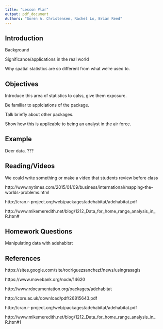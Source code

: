 ```yaml
---
title: "Lesson Plan"
output: pdf_document
Authors: "Soren A. Christensen, Rachel Lo, Brian Reed"
---
```


## Introduction

Background

Significance/applications in the real world

Why spatial statistics are so different from what we're used to.

## Objectives

Introduce this area of statistics to calss, give them exposure.

Be familiar to applciations of the package.

Talk briefly about other packages.

Show how this is applicable to being an analyst in the air force.

## Example

Deer data. ???

## Reading/Videos

We could write something or make a video that students review before class

http://www.nytimes.com/2015/01/09/business/international/mapping-the-worlds-problems.html

http://cran.r-project.org/web/packages/adehabitat/adehabitat.pdf

http://www.mikemeredith.net/blog/1212_Data_for_home_range_analysis_in_R.htm#

## Homework Questions

Manipulating data with adehabitat

## References

https://sites.google.com/site/rodriguezsanchezf/news/usingrasagis

https://www.movebank.org/node/14620

http://www.rdocumentation.org/packages/adehabitat

http://core.ac.uk/download/pdf/26815643.pdf

http://cran.r-project.org/web/packages/adehabitat/adehabitat.pdf

http://www.mikemeredith.net/blog/1212_Data_for_home_range_analysis_in_R.htm#1

